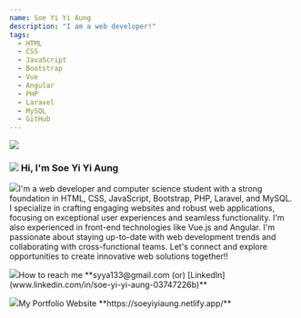 ```yaml
---
name: Soe Yi Yi Aung
description: "I am a web developer!"
tags:
  - HTML
  - CSS
  - JavaScript
  - Bootstrap
  - Vue
  - Angular
  - PHP
  - Laravel
  - MySQL
  - GitHub
---
```



<div className="lwinmoepaing">
  <div className="flex flex-col md:flex-row">
    <div className="md:w-12/12 mb-5 flex flex-col justify-center items-center">
      <div className="h-28 w-28 rounded-3xl overflow-hidden mx-auto">
        <img src="https://avatars.githubusercontent.com/u/49163775?v=4" />
      </div>
      <SpacingDivider size="sm"/>
      <h3 className="flex flex-row max-w-[240px] mx-auto">
        <img
          src="https://raw.githubusercontent.com/lwinmoepaing/lwinmoepaing/main/img/gitto.gif"
          className="h-[20px] object-contain mr-2"
        />
        <span> Hi, I'm Soe Yi Yi Aung </span>
      </h3>
      <SpacingDivider size="sm"/>
      <Counter />
      <SpacingDivider size="sm"/>
      <ContriSquareBox>
        <p className="text-center text-sm mb-2"><img className="h-5 inline-block mr-1 relative -top-1" src="https://raw.githubusercontent.com/lwinmoepaing/lwinmoepaing/main/img/katto.gif"/>I'm a web developer and computer science student with a strong foundation in HTML, CSS, JavaScript, Bootstrap, PHP, Laravel, and MySQL. I specialize in crafting engaging websites and robust web applications, focusing on exceptional user experiences and seamless functionality. I'm also experienced in front-end technologies like Vue.js and Angular. I'm passionate about staying up-to-date with web development trends and collaborating with cross-functional teams. Let's connect and explore opportunities to create innovative web solutions together!!</p>
        <p className="text-center text-sm mb-2"><img className="h-5 inline-block mr-1 relative -top-1" src="https://raw.githubusercontent.com/lwinmoepaing/lwinmoepaing/main/img/katto.gif"/>How to reach me **syya133@gmail.com (or) [LinkedIn](www.linkedin.com/in/soe-yi-yi-aung-03747226b)**</p>
        <p className="text-center text-sm mb-2"><img className="h-5 inline-block mr-1 relative -top-1" src="https://raw.githubusercontent.com/lwinmoepaing/lwinmoepaing/main/img/katto.gif"/>My Portfolio Website **https://soeyiyiaung.netlify.app/**</p>
      </ContriSquareBox>
    </div>
    
  </div>
</div> 
